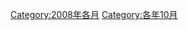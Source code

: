 {{Commonscat|October 2008}}

[[Category:2008年各月|Category:2008年各月]]
[[Category:各年10月|Category:各年10月]]